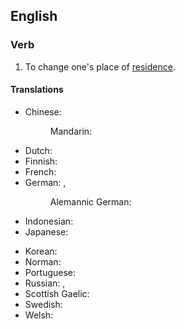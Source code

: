 ==English==

===Verb===
{{en-verb|moves house|moving house|moved house}}

# {{lb|en|idiomatic}} To change one's place of [[residence]].

====Translations====
{{trans-top|change place of residence}}
* Chinese:
*: Mandarin: {{t+|cmn|搬家|tr=bānjiā|sc=Hani}}
* Dutch: {{t+|nl|verhuizen}}
* Finnish: {{t+|fi|muuttaa}}
* French: {{t+|fr|déménager}}
* German: {{t+|de|umziehen}}, {{t+|de|zügeln}} {{qualifier|Switzerland}}
*: Alemannic German: {{t|gsw|zügle}}
* Indonesian: {{t|id|pindah rumah}}
* Japanese: {{t+|ja|引っ越す|tr=ひっこす, hikkosu|sc=Jpan}}
{{trans-mid}}
* Korean: {{t+|ko|이사하다|sc=Kore}}
* Norman: {{t|nrf|r'muer}}
* Portuguese: {{t|pt|mudar-se}}
* Russian: {{t+|ru|переезжа́ть|impf}}, {{t+|ru|перее́хать|pf}}
* Scottish Gaelic: {{t|gd|imrich}}
* Swedish: {{t+|sv|flytta}}
* Welsh: {{t+|cy|symud tŷ}}
{{trans-bottom}}